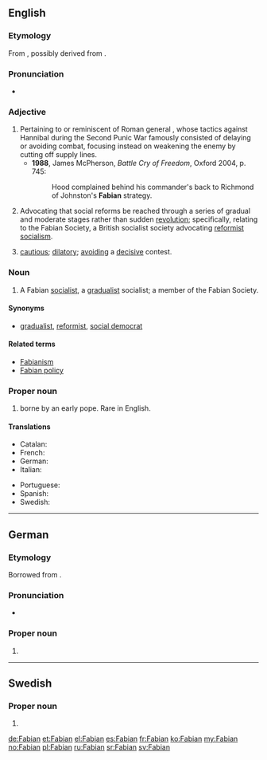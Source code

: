 {{also|Fabián}}
==English==

===Etymology===
From {{etyl|la|en}} {{term|Fabianus||belonging to Fabius|lang=la}}, possibly derived from {{term|faba||bean|lang=la}}.

===Pronunciation===
* {{IPA|/ˈfeɪbiən/|lang=en}}

===Adjective===
{{en-adj}}

# Pertaining to or reminiscent of Roman general {{w|Fabius Maximus}}, whose tactics against Hannibal during the Second Punic War famously consisted of delaying or avoiding combat, focusing instead on weakening the enemy by cutting off supply lines.
#* '''1988''', James McPherson, ''Battle Cry of Freedom'', Oxford 2004, p. 745:
#*: Hood complained behind his commander's back to Richmond of Johnston's '''Fabian''' strategy. 
# Advocating that social reforms be reached through a series of gradual and moderate stages rather than sudden [[revolution]]; specifically, relating to the Fabian Society, a British socialist society advocating [[reformist]] [[socialism]].
# {{context|by extension|lang=en}} [[cautious]]; [[dilatory]]; [[avoiding]] a [[decisive]] contest.

===Noun===
{{en-noun}}

# A Fabian [[socialist]], a [[gradualist]] socialist; a member of the Fabian Society.

====Synonyms====
* {{sense|gradualist socialist}} [[gradualist]], [[reformist]], [[social democrat]]

====Related terms====
* [[Fabianism]]
* [[Fabian policy]]

===Proper noun===
{{en-proper noun}}

# {{given name|male|from=Latin}} borne by an early pope. Rare in English.

====Translations====
{{trans-top|male given name}}
* Catalan: {{t|ca|Fabià}}
* French: {{t+|fr|Fabien}}
* German: {{t+|de|Fabian}}
* Italian: {{t+|it|Fabiano}}
{{trans-mid}}
* Portuguese: {{t|pt|Fabiano}}
* Spanish: {{t+|es|Fabián}}
* Swedish: {{t+|sv|Fabian}}
{{trans-bottom}}

----

==German==

===Etymology===
Borrowed from {{etyl|la|de}} {{term|Fabianus||belonging to Fabius|lang=la}}.

===Pronunciation===
* {{IPA|/ˈfaːbian/|lang=de}}

===Proper noun===
{{head|de|proper noun}}

# {{given name|male|lang=de}}

----

==Swedish==

===Proper noun===
{{head|sv|proper noun}}

# {{given name|male|lang=sv}}

[[de:Fabian]]
[[et:Fabian]]
[[el:Fabian]]
[[es:Fabian]]
[[fr:Fabian]]
[[ko:Fabian]]
[[my:Fabian]]
[[no:Fabian]]
[[pl:Fabian]]
[[ru:Fabian]]
[[sr:Fabian]]
[[sv:Fabian]]